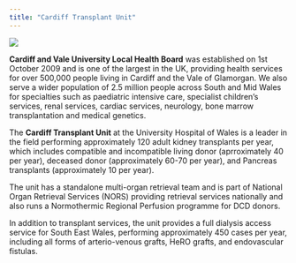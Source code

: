 ```yaml
---
title: "Cardiff Transplant Unit"
---
```


![](images/8CD28479-75C7-4A3E-BBA4B33953148663_carouselimage.png)

**Cardiff and Vale University Local Health Board** was established on 1st October 2009 and is one of the largest in the UK, providing health services for over 500,000 people living in Cardiff and the Vale of Glamorgan. We also serve a wider population of 2.5 million people across South and Mid Wales for specialties such as paediatric intensive care, specialist children’s services, renal services, cardiac services, neurology, bone marrow transplantation and medical genetics.

The **Cardiff Transplant Unit** at the University Hospital of Wales is a leader in the field performing approximately 120 adult kidney transplants per year, which includes compatible and incompatible living donor (aprroximately 40 per year), deceased donor (approximately 60-70 per year), and Pancreas transplants (approximately 10 per year).
 
The unit has a standalone multi-organ retrieval team and is part of National Organ Retrieval Services (NORS) providing retrieval services nationally and also runs a Normothermic Regional Perfusion programme for DCD donors.

In addition to transplant services, the unit provides a full dialysis access service for South East Wales, performing approximately 450 cases per year, including all forms of arterio-venous grafts, HeRO grafts, and endovascular fistulas.

